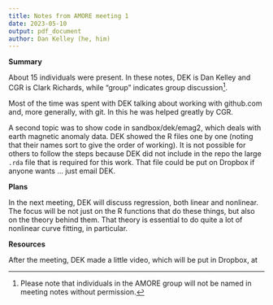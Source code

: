 ```yaml
---
title: Notes from AMORE meeting 1
date: 2023-05-10
output: pdf_document
author: Dan Kelley (he, him)
---
```


**Summary**

About 15 individuals were present. In these notes, DEK is Dan Kelley and CGR is
Clark Richards, while "group" indicates group discussion^[Please note that
individuals in the AMORE group will not be named in meeting notes without
permission.].

Most of the time was spent with DEK talking about working with github.com and,
more generally, with git.  In this he was helped greatly by CGR.

A second topic was to show code in sandbox/dek/emag2, which deals with earth
magnetic anomaly data.  DEK showed the R files one by one (noting that their
names sort to give the order of working).  It is not possible for others to
follow the steps because DEK did not include in the repo the large `.rda` file
that is required for this work.  That file could be put on Dropbox if anyone
wants ... just email DEK.

**Plans**

In the next meeting, DEK will discuss regression, both linear and nonlinear.
The focus will be not just on the R functions that do these things, but also on
the theory behind them.  That theory is essential to do quite a lot of nonlinear
curve fitting, in particular.

**Resources**

After the meeting, DEK made a little video, which will be put in Dropbox, at
